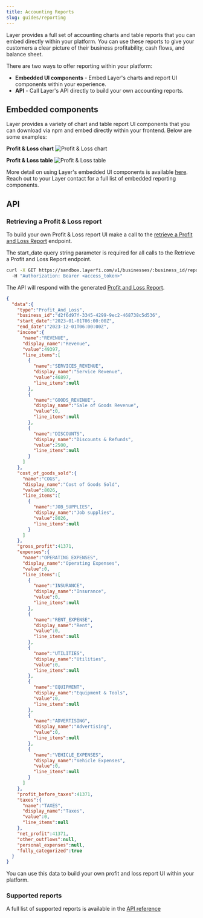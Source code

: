 ```yaml
---
title: Accounting Reports
slug: guides/reporting
---
```



Layer provides a full set of accounting charts and table reports that you can embed directly within your platform. You can use these reports to give your customers a clear picture of their business profitability, cash flows, and balance sheet.

There are two ways to offer reporting within your platform:
* **Embedded UI components** - Embed Layer's charts and report UI components within your experience.
* **API** - Call Layer's API directly to build your own accounting reports.


## Embedded components
Layer provides a variety of chart and table report UI components that you can download via npm and embed directly within your frontend. Below are some examples:

**Profit & Loss chart**
![Profit & Loss chart](/images/pnl-chart.png)

**Profit & Loss table**
![Profit & Loss table](/images/pnl-table.png)

More detail on using Layer's embedded UI components is available [here](embedded-components.mdx). Reach out to your Layer contact for a full list of embedded reporting components.

## API

### Retrieving a Profit & Loss report
To build your own Profit & Loss report UI make a call to the [retrieve a Profit and Loss Report](../api-reference/get-profit-and-loss-report-for-business.mdx) endpoint.

<Note>The start_date query string parameter is required for all calls to the Retrieve a Profit and Loss Report endpoint.</Note>


```bash Request
curl -X GET https://sandbox.layerfi.com/v1/businesses/:business_id/reports/profit-and-loss?start_date=2023-01-01T00:00:00-06:00&end_date=2023-12-01T00:00:00-06:00 
  -H "Authorization: Bearer <access_token>"
```

The API will respond with the generated [Profit and Loss Report](../api-reference/pnl.mdx).

```json Response
{
  "data":{
    "type":"Profit_And_Loss",
    "business_id":"d2f6d97f-3345-4299-9ec2-468738c5d536",
    "start_date":"2023-01-01T06:00:00Z",
    "end_date":"2023-12-01T06:00:00Z",
    "income":{
      "name":"REVENUE",
      "display_name":"Revenue",
      "value":49397,
      "line_items":[
        {
          "name":"SERVICES_REVENUE",
          "display_name":"Service Revenue",
          "value":46897,
          "line_items":null
        },
        {
          "name":"GOODS_REVENUE",
          "display_name":"Sale of Goods Revenue",
          "value":0,
          "line_items":null
        },
        {
          "name":"DISCOUNTS",
          "display_name":"Discounts & Refunds",
          "value":2500,
          "line_items":null
        }
      ]
    },
    "cost_of_goods_sold":{
      "name":"COGS",
      "display_name":"Cost of Goods Sold",
      "value":8026,
      "line_items":[
        {
          "name":"JOB_SUPPLIES",
          "display_name":"Job supplies",
          "value":8026,
          "line_items":null
        }
      ]
    },
    "gross_profit":41371,
    "expenses":{
      "name":"OPERATING_EXPENSES",
      "display_name":"Operating Expenses",
      "value":0,
      "line_items":[
        {
          "name":"INSURANCE",
          "display_name":"Insurance",
          "value":0,
          "line_items":null
        },
        {
          "name":"RENT_EXPENSE",
          "display_name":"Rent",
          "value":0,
          "line_items":null
        },
        {
          "name":"UTILITIES",
          "display_name":"Utilities",
          "value":0,
          "line_items":null
        },
        {
          "name":"EQUIPMENT",
          "display_name":"Equipment & Tools",
          "value":0,
          "line_items":null
        },
        {
          "name":"ADVERTISING",
          "display_name":"Advertising",
          "value":0,
          "line_items":null
        },
        {
          "name":"VEHICLE_EXPENSES",
          "display_name":"Vehicle Expenses",
          "value":0,
          "line_items":null
        }
      ]
    },
    "profit_before_taxes":41371,
    "taxes":{
      "name":"TAXES",
      "display_name":"Taxes",
      "value":0,
      "line_items":null
    },
    "net_profit":41371,
    "other_outflows":null,
    "personal_expenses":null,
    "fully_categorized":true
  }
}
```

You can use this data to build your own profit and loss report UI within your platform. 

### Supported reports
A full list of supported reports is available in the [API reference](../api-reference/pnl.mdx)